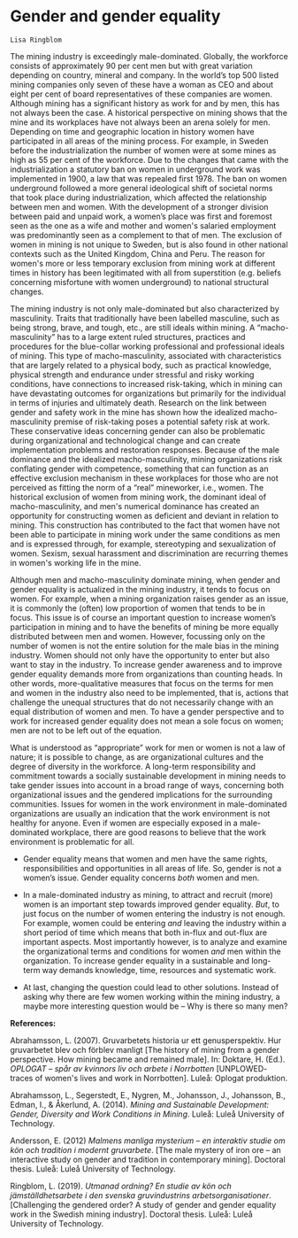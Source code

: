 # Gender and gender equality# 

```block
Lisa Ringblom
```

The mining industry is exceedingly male-dominated. Globally, the workforce consists of approximately 90 per cent men but with great variation depending on country, mineral and company. In the world's top 500 listed mining companies only seven of these have a woman as CEO and about eight per cent of board representatives of these companies are women. Although mining has a significant history as work for and by men, this has not always been the case. A historical perspective on mining shows that the mine and its workplaces have not always been an arena solely for men. Depending on time and geographic location in history women have participated in all areas of the mining process. For example, in Sweden before the industrialization the number of women were at some mines as high as 55 per cent of the workforce. Due to the changes that came with the industrialization a statutory ban on women in underground work was implemented in 1900, a law that was repealed first 1978. The ban on women underground followed a more general ideological shift of societal norms that took place during industrialization, which affected the relationship between men and women. With the development of a stronger division between paid and unpaid work, a women's place was first and foremost seen as the one as a wife and mother and women\'s salaried employment was predominantly seen as a complement to that of men. The exclusion of women in mining is not unique to Sweden, but is also found in other national contexts such as the United Kingdom, China and Peru. The reason for women\'s more or less temporary exclusion from mining work at different times in history has been legitimated with all from superstition (e.g. beliefs concerning misfortune with women underground) to national structural changes.

The mining industry is not only male-dominated but also characterized by masculinity. Traits that traditionally have been labelled masculine, such as being strong, brave, and tough, etc., are still ideals within mining. A "macho-masculinity" has to a large extent ruled structures, practices and procedures for the blue-collar working professional and professional ideals of mining. This type of macho-masculinity, associated with characteristics that are largely related to a physical body, such as practical knowledge, physical strength and endurance under stressful and risky working conditions, have connections to increased risk-taking, which in mining can have devastating outcomes for organizations but primarily for the individual in terms of injuries and ultimately death. Research on the link between gender and safety work in the mine has shown how the idealized macho-masculinity premise of risk-taking poses a potential safety risk at work. These conservative ideas concerning gender can also be problematic during organizational and technological change and can create implementation problems and restoration responses. Because of the male dominance and the idealized macho-masculinity, mining organizations risk conflating gender with competence, something that can function as an effective exclusion mechanism in these workplaces for those who are not perceived as fitting the norm of a "real" mineworker, i.e., women. The historical exclusion of women from mining work, the dominant ideal of macho-masculinity, and men\'s numerical dominance has created an opportunity for constructing women as deficient and deviant in relation to mining. This construction has contributed to the fact that women have not been able to participate in mining work under the same conditions as men and is expressed through, for example, stereotyping and sexualization of women. Sexism, sexual harassment and discrimination are recurring themes in women\'s working life in the mine.

Although men and macho-masculinity dominate mining, when gender and gender equality is actualized in the mining industry, it tends to focus on women. For example, when a mining organization raises gender as an issue, it is commonly the (often) low proportion of women that tends to be in focus. This issue is of course an important question to increase women's participation in mining and to have the benefits of mining be more equally distributed between men and women. However, focussing only on the number of women is not the entire solution for the male bias in the mining industry. Women should not only have the opportunity to enter but also want to stay in the industry. To increase gender awareness and to improve gender equality demands more from organizations than counting heads. In other words, more-qualitative measures that focus on the terms for men and women in the industry also need to be implemented, that is, actions that challenge the unequal structures that do not necessarily change with an equal distribution of women and men. To have a gender perspective and to work for increased gender equality does not mean a sole focus on women; men are not to be left out of the equation.

What is understood as "appropriate" work for men or women is not a law of nature; it is possible to change, as are organizational cultures and the degree of diversity in the workforce. A long-term responsibility and commitment towards a socially sustainable development in mining needs to take gender issues into account in a broad range of ways, concerning both organizational issues and the gendered implications for the surrounding communities. Issues for women in the work environment in male-dominated organizations are usually an indication that the work environment is not healthy for anyone. Even if women are especially exposed in a male-dominated workplace, there are good reasons to believe that the work environment is problematic for all.

-   Gender equality means that women and men have the same rights, responsibilities and opportunities in all areas of life. So, gender is not a women's issue. Gender equality concerns *both* women and men.

-   In a male-dominated industry as mining, to attract and recruit (more) women is an important step towards improved gender equality. *But*, to just focus on the number of women entering the industry is not enough. For example, women could be entering *and* leaving the industry within a short period of time which means that both in-flux and out-flux are important aspects. Most importantly however, is to analyze and examine the organizational terms and conditions for women *and* men within the organization. To increase gender equality in a sustainable and long- term way demands knowledge, time, resources and systematic work.

-   At last, changing the question could lead to other solutions. Instead of asking why there are few women working within the mining industry, a maybe more interesting question would be -- Why is there so many men?

**References:**

Abrahamsson, L. (2007). Gruvarbetets historia ur ett genusperspektiv. Hur gruvarbetet blev och förblev manligt \[The history of mining from a gender perspective. How mining became and remained male\]. In: Doktare, H. (Ed.). *OPLOGAT -- spår av kvinnors liv och arbete i Norrbotten* \[UNPLOWED- traces of women\'s lives and work in Norrbotten\]. Luleå: Oplogat produktion.

Abrahamsson, L., Segerstedt, E., Nygren, M., Johansson, J., Johansson, B., Edman, I., & Åkerlund, A. (2014). *Mining and Sustainable Development: Gender, Diversity and Work Conditions in Mining*. Luleå: Luleå University of Technology.

Andersson, E. (2012) *Malmens manliga mysterium -- en interaktiv studie om kön och tradition i modernt gruvarbete*. \[The male mystery of iron ore -- an interactive study on gender and tradition in contemporary mining\]. Doctoral thesis. Luleå: Luleå University of Technology.

Ringblom, L. (2019). *Utmanad ordning? En studie av kön och jämställdhetsarbete i den svenska gruvindustrins arbetsorganisationer*. \[Challenging the gendered order? A study of gender and gender equality work in the Swedish mining industry\]. Doctoral thesis. Luleå: Luleå University of Technology.

